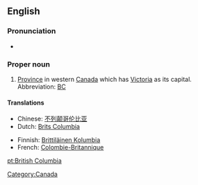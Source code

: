 ==English==

===Pronunciation===
* {{audio|en-ca-BritishColumbia.ogg|(CA)}}

===Proper noun===
{{en-noun|sg=[[British]] [[Columbia]]}}

# [[province|Province]] in western [[Canada]] which has [[Victoria]] as its capital.  Abbreviation: [[BC]]<!-- or is B.C. more correct? -->

====Translations====
{{top}}
*Chinese: [[不列颠哥伦比亚]]
*Dutch: [[Brits Columbia]]
{{mid}}
*Finnish: [[Brittiläinen Kolumbia]]
*French: [[Colombie-Britannique]]
{{bottom}}

[[Category:Canada]]

[[pt:British Columbia]]